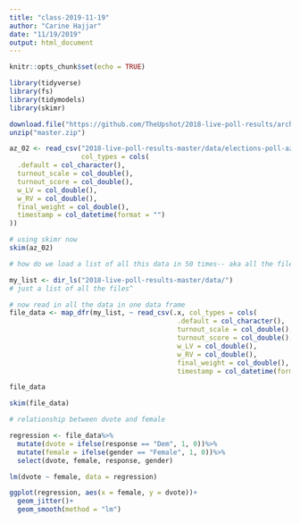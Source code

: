 ```yaml
---
title: "class-2019-11-19"
author: "Carine Hajjar"
date: "11/19/2019"
output: html_document
---
```


```r
knitr::opts_chunk$set(echo = TRUE)

library(tidyverse)
library(fs)
library(tidymodels)
library(skimr)

```

```r
download.file("https://github.com/TheUpshot/2018-live-poll-results/archive/master.zip", destfile = "master.zip")
unzip("master.zip")

az_02 <- read_csv("2018-live-poll-results-master/data/elections-poll-az02-1.csv", 
                  col_types = cols(
  .default = col_character(),
  turnout_scale = col_double(),
  turnout_score = col_double(),
  w_LV = col_double(),
  w_RV = col_double(),
  final_weight = col_double(),
  timestamp = col_datetime(format = "")
))

# using skimr now 
skim(az_02)

# how do we load a list of all this data in 50 times-- aka all the files??

my_list <- dir_ls("2018-live-poll-results-master/data/")
# just a list of all the files^ 

# now read in all the data in one data frame 
file_data <- map_dfr(my_list, ~ read_csv(.x, col_types = cols(
                                          .default = col_character(),
                                          turnout_scale = col_double(),
                                          turnout_score = col_double(),
                                          w_LV = col_double(),
                                          w_RV = col_double(),
                                          final_weight = col_double(),
                                          timestamp = col_datetime(format = ""))))

file_data

skim(file_data)

# relationship between dvote and female 

regression <- file_data%>%
  mutate(dvote = ifelse(response == "Dem", 1, 0))%>%
  mutate(female = ifelse(gender == "Female", 1, 0))%>%
  select(dvote, female, response, gender)

lm(dvote ~ female, data = regression)

ggplot(regression, aes(x = female, y = dvote))+
  geom_jitter()+
  geom_smooth(method = "lm")





```

